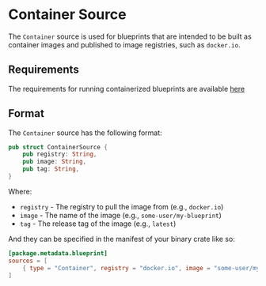 # Container Source

The `Container` source is used for blueprints that are intended to be built as container images and published to image
registries, such as `docker.io`.

## Requirements

The requirements for running containerized blueprints are available [here](/operators/manager/requirements#container-sources)

## Format

The `Container` source has the following format:

```rust
pub struct ContainerSource {
    pub registry: String,
    pub image: String,
    pub tag: String,
}
```

Where:

- `registry` - The registry to pull the image from (e.g., `docker.io`)
- `image` - The name of the image (e.g., `some-user/my-blueprint`)
- `tag` - The release tag of the image (e.g., `latest`)

And they can be specified in the manifest of your binary crate like so:

```toml
[package.metadata.blueprint]
sources = [
    { type = "Container", registry = "docker.io", image = "some-user/my-blueprint", tag = "latest" }
]
```
